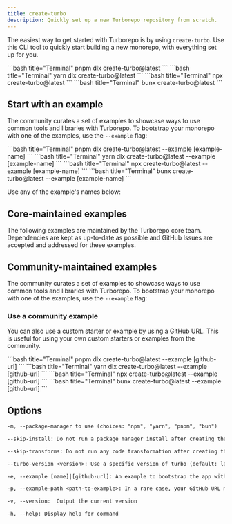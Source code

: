 ```yaml
---
title: create-turbo
description: Quickly set up a new Turborepo repository from scratch.
---
```



The easiest way to get started with Turborepo is by using `create-turbo`. Use this CLI tool to quickly start building a new monorepo, with everything set up for you.

<PackageManagerTabs>

<Tab value="pnpm">
```bash title="Terminal"
pnpm dlx create-turbo@latest
```

</Tab>

<Tab value="yarn">
```bash title="Terminal"
yarn dlx create-turbo@latest
```

</Tab>

<Tab value="npm">
```bash title="Terminal"
npx create-turbo@latest
```

</Tab>

<Tab value="bun (Beta)">
```bash title="Terminal"
bunx create-turbo@latest
```

</Tab>

</PackageManagerTabs>

## Start with an example

The community curates a set of examples to showcase ways to use common tools and libraries with Turborepo. To bootstrap your monorepo with one of the examples, use the `--example` flag:

<PackageManagerTabs>

<Tab value="pnpm">
```bash title="Terminal"
pnpm dlx create-turbo@latest --example [example-name]
```

</Tab>

<Tab value="yarn">
```bash title="Terminal"
yarn dlx create-turbo@latest --example [example-name]
```

</Tab>

<Tab value="npm">
```bash title="Terminal"
npx create-turbo@latest --example [example-name]
```

</Tab>

<Tab value="bun (Beta)">
```bash title="Terminal"
bunx create-turbo@latest --example [example-name]
```

</Tab>

</PackageManagerTabs>

Use any of the example's names below:

## Core-maintained examples

The following examples are maintained by the Turborepo core team. Dependencies are kept as up-to-date as possible and GitHub Issues are accepted and addressed for these examples.

<ExamplesTable coreMaintained />

## Community-maintained examples

The community curates a set of examples to showcase ways to use common tools and libraries with Turborepo. To bootstrap your monorepo with one of the examples, use the `--example` flag:

<ExamplesTable />

### Use a community example

You can also use a custom starter or example by using a GitHub URL. This is useful for using your own custom starters or examples from the community.

<PackageManagerTabs>

<Tab value="pnpm">
```bash title="Terminal"
pnpm dlx create-turbo@latest --example [github-url]
```

</Tab>

<Tab value="yarn">
```bash title="Terminal"
yarn dlx create-turbo@latest --example [github-url]
```

</Tab>

<Tab value="npm">
```bash title="Terminal"
npx create-turbo@latest --example [github-url]
```

</Tab>

<Tab value="bun (Beta)">
```bash title="Terminal"
bunx create-turbo@latest --example [github-url]
```

</Tab>

</PackageManagerTabs>

## Options

```txt title="Terminal"
-m, --package-manager to use (choices: "npm", "yarn", "pnpm", "bun")

--skip-install: Do not run a package manager install after creating the project (Default: false)

--skip-transforms: Do not run any code transformation after creating the project (Default: false)

--turbo-version <version>: Use a specific version of turbo (default: latest)

-e, --example [name]|[github-url]: An example to bootstrap the app with. You can use an example name from the official Turborepo repo or a GitHub URL. The URL can use any branch and/or subdirectory

-p, --example-path <path-to-example>: In a rare case, your GitHub URL might contain a branch name with a slash (e.g. bug/fix-1) and the path to the example (e.g. foo/bar). In this case, you must specify the path to the example separately: --example-path foo/bar

-v, --version:  Output the current version

-h, --help: Display help for command
```
